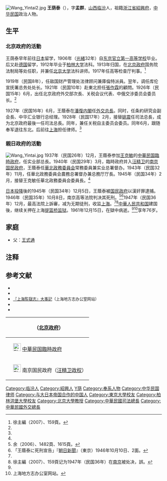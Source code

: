 [[File:Wang_Yintai2.jpg|thumb]]
'''王荫泰'''（{{bd|1886年||1961年|12月15日|catIdx=Wang王}}），字'''孟群'''，[[山西|山西]][[临汾|临汾]]人，祖籍[[浙江省|浙江省]][[紹興市|紹興府]]，[[中华民国|中华民国]]政治人物。

==生平==
=== 北京政府的活動 ===
王荫泰早年前往[[日本|日本]]留学，1906年（[[光緒|光緒]]32年）自[[旧制第一高等学校_(日本)|东京官立第一高等学校]]毕业。后又赴[[德国|德国]]留学，1912年毕业于[[柏林大学|柏林大学]]法科。1913年归国，在[[北洋政府|北京政府]]国务院法制局等处任职，并兼任[[北京大学|北京大学]]法科讲师。1917年任高等检查厅判事。<ref name=Xu>徐主編（2007）、159頁。</ref>

1919年（民国8年），任敌国财产管理处法律顾问兼庫倫特派員。翌年，调任库伦宣抚署总务处处长。1921年（民国10年）赴東北担任[[張作霖|張作霖]]的顧問。1926年（民国15年）6月，出任北京政府外交部次長、关税会议代表、中俄交涉委员会委员长。<ref name=Xu/>

1927年（民国16年）6月，王蔭泰在[[潘復内閣|潘復内閣]]任[[中国外交部长列表|外交总長]]。同时，任条約研究会副会長、中华汇业银行总经理。1928年（民国17年）2月，接替[[姚震|姚震]]任司法总長，成为北京政府最後一任司法总長。同年，兼任关税自主委员会委员。同年6月，跟随奉军退往东北。后前往[[上海|上海]]担任律师。<ref name=Xu/>

=== 親日政府的活動 ===
[[File:Wang_Yintai.jpg|thumb]]
1937年（民国26年）12月，王蔭泰参加[[王克敏|王克敏]]的[[中华民国临时政府_(1937–1940)|中華民国臨時政府]]，任实业部总長。1940年（民国29年）3月，臨時政府并入[[汪精卫|汪精卫]]的[[汪精卫政权|南京国民政府]]，王蔭泰任[[華北政務委員会|華北政務委員会]]常務委員兼实业总署督办。1943年（民国32年）11月，任華北政務委員会農務总署督办兼总務厅厅長。1945年（民国34年）2月，接替王克敏任華北政務委員会委員長。<ref name=Xu/>

[[日本投降|日本投降]]後的1945年（民国34年）12月5日，王蔭泰被[[国民政府|国民政府]]以漢奸罪逮捕。1946年（民国35年）10月8日，南京高等法院判决其死刑。<ref name=Yu>余（2006）、1482頁、1615頁。</ref><ref>「王蔭泰に死刑宣告」『[[朝日新聞|朝日新聞]]』（東京）1946年10月10日、2面。</ref>1947年（民国36年）12月，最高法院上訴審，减为无期徒刑，收监[[上海|上海]]。<ref name=Yu/><ref>徐主編（2007）、159頁记为1947年（民国36年）在[[南京市|南京]]被处决，誤。</ref>[[中華人民共和国|中華人民共和国]]建国後，继续关押在上海[[提篮桥监狱|提篮桥监狱]]。1961年12月15日，在獄中病逝。<ref name=Yu/><ref>上海地方志办公室网站。</ref>享年76岁。

==家庭==
*父：[[王式通|王式通]]

== 注释 ==
{{reflist}}

== 参考文献 ==
{{commonscat|Wang Yintai}}
* <span style="font-size:90%;">{{Cite book|author = 徐友春主編|title = 民国人物大辞典 増訂版|year = 2007|publisher = 河北人民出版社|isbn = 978-7-202-03014-1}}</span>
* <span style="font-size:90%;">{{Cite book|author = 余子道等|title = 汪偽政权全史 下卷|year = 2006|publisher = 上海人民出版社|isbn = 7-208-06486-5}}</span>
* <span style="font-size:90%;"> [http://www.shtong.gov.cn/newsite/node2/node2245/node73095/node73099/index.html 『上海監獄志』大事記]{{Wayback|url=http://www.shtong.gov.cn/newsite/node2/node2245/node73095/node73099/index.html |date=20120524010837 }}（上海地方志办公室网站）</span>
* <span style="font-size:90%;">{{Cite book|author = 劉寿林等編|title = 民国職官年表|year = 1995|publisher = [[中華書局|中華書局]]|isbn = 7-101-01320-1}}</span>
* <span style="font-size:90%;">{{Cite book|author = 東亜問題調査会|title = 最新支那要人伝|year = 1941|publisher = [[朝日新聞社|朝日新聞社]]|isbn = }}</span>

{| class="wikitable" style="margin:0 auto"
|- 
!　{{CHN1912}}（[[中华民国北京政府|北京政府]]）
{{先代次代|外交总長|<small>1927年6月 - 1928年2月</small>|[[顧維鈞|顧維鈞]]|[[羅文幹|羅文幹]]}}
{{先代次代|司法总長|<small>1928年2月 - 6月</small>|[[姚震|姚震]]|（废止）}}
|- 
!　[[File:Flag_of_the_Republic_of_China_(1912-1928).svg|25px]] [[中華民国臨時政府_(北京)|中華民国臨時政府]]
{{先代次代|实业总長|<small>1938年1月 - 1940年3月</small>|（創設）|（废止）}}
|- 
!　[[File:Flag_of_the_Republic_of_China-Nanjing_(Peace,_Anti-Communism,_National_Construction).svg|25px]] 南京国民政府（[[汪精卫政权|汪精卫政权]]）
{{先代次代|[[華北政務委員会|華北政務委員会]]<br>实业总署督办|<small>1940年3月 - 1943年11月</small>|（創設）|（废止）}}
{{先代次代|華北政務委員会<br>总務厅長|<small>1943年11月 - 1945年2月</small>|（創設）|[[蘇体仁|蘇体仁]]}}
{{先代次代|華北政務委員会<br>内務厅長|<small>1943年11月 - 1945年2月</small>|（創設）|[[蘇体仁|蘇体仁]]}}
{{先代次代|華北政務委員会<br>農務总署督办|<small>1943年11月 - 1945年2月</small>|（創設）|[[陳曾栻|陳曾栻]]}}
{{先代次代|華北政務委員会委員長|<small>1945年2月 - 8月</small>|[[王克敏|王克敏]]|（废止）}}
|}
{{中華民國外交部部長}}
{{中華民國法務部部長}}
{{Authority control}}

{{DEFAULTSORT:Wang王}}
[[Category:临汾人|Category:临汾人]]
[[Category:紹興人|Category:紹興人]]
[[Category:王姓|Y荫]]
[[Category:奉系人物|Category:奉系人物]]
[[Category:中华民国律师|Category:中华民国律师]]
[[Category:与大日本帝国合作的中国人|Category:与大日本帝国合作的中国人]]
[[Category:東京大學校友|Category:東京大學校友]]
[[Category:柏林洪堡大學校友|Category:柏林洪堡大學校友]]
[[Category:北京大學教授|Category:北京大學教授]]
[[Category:中華民國司法總長|Category:中華民國司法總長]]
[[Category:中華民國外交總長|Category:中華民國外交總長]]
